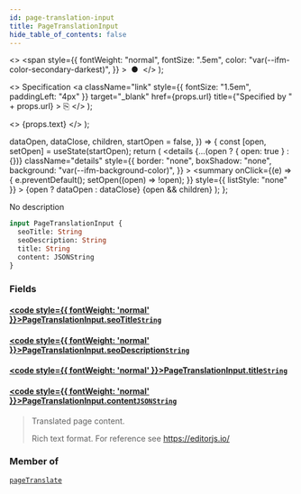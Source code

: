 ```yaml
---
id: page-translation-input
title: PageTranslationInput
hide_table_of_contents: false
---
```


  <>
    <span
      style={{
        fontWeight: "normal",
        fontSize: ".5em",
        color: "var(--ifm-color-secondary-darkest)",
      }}
    >
      &nbsp;●&nbsp;
    </span>
  </>
);

  <>
    Specification
    <a
      className="link"
      style={{ fontSize: "1.5em", paddingLeft: "4px" }}
      target="\_blank"
      href={props.url}
      title={"Specified by " + props.url}
    >
      ⎘
    </a>
  </>
);

  <>
    <span className={props.class}>{props.text}</span>
  </>
);


  dataOpen,
  dataClose,
  children,
  startOpen = false,
}) => {
  const [open, setOpen] = useState(startOpen);
  return (
    <details
      {...(open ? { open: true } : {})}
      className="details"
      style={{
        border: "none",
        boxShadow: "none",
        background: "var(--ifm-background-color)",
      }}
    >
      <summary
        onClick={(e) => {
          e.preventDefault();
          setOpen((open) => !open);
        }}
        style={{ listStyle: "none" }}
      >
        {open ? dataOpen : dataClose}
      </summary>
      {open && children}
    </details>
  );
};

No description

```graphql
input PageTranslationInput {
  seoTitle: String
  seoDescription: String
  title: String
  content: JSONString
}
```

### Fields

#### [<code style={{ fontWeight: 'normal' }}>PageTranslationInput.<b>seoTitle</b></code>](#)<Bullet />[`String`](../../../api-reference/miscellaneous/scalars/string) <Badge class="badge badge--secondary" text="scalar"/>

>

#### [<code style={{ fontWeight: 'normal' }}>PageTranslationInput.<b>seoDescription</b></code>](#)<Bullet />[`String`](../../../api-reference/miscellaneous/scalars/string) <Badge class="badge badge--secondary" text="scalar"/>

>

#### [<code style={{ fontWeight: 'normal' }}>PageTranslationInput.<b>title</b></code>](#)<Bullet />[`String`](../../../api-reference/miscellaneous/scalars/string) <Badge class="badge badge--secondary" text="scalar"/>

>

#### [<code style={{ fontWeight: 'normal' }}>PageTranslationInput.<b>content</b></code>](#)<Bullet />[`JSONString`](../../../api-reference/miscellaneous/scalars/jsonstring) <Badge class="badge badge--secondary" text="scalar"/>

> Translated page content.
>
> Rich text format. For reference see https://editorjs.io/

### Member of

[`pageTranslate`](../../../api-reference/pages/mutations/page-translate) <Badge class="badge badge--secondary" text="mutation"/>
